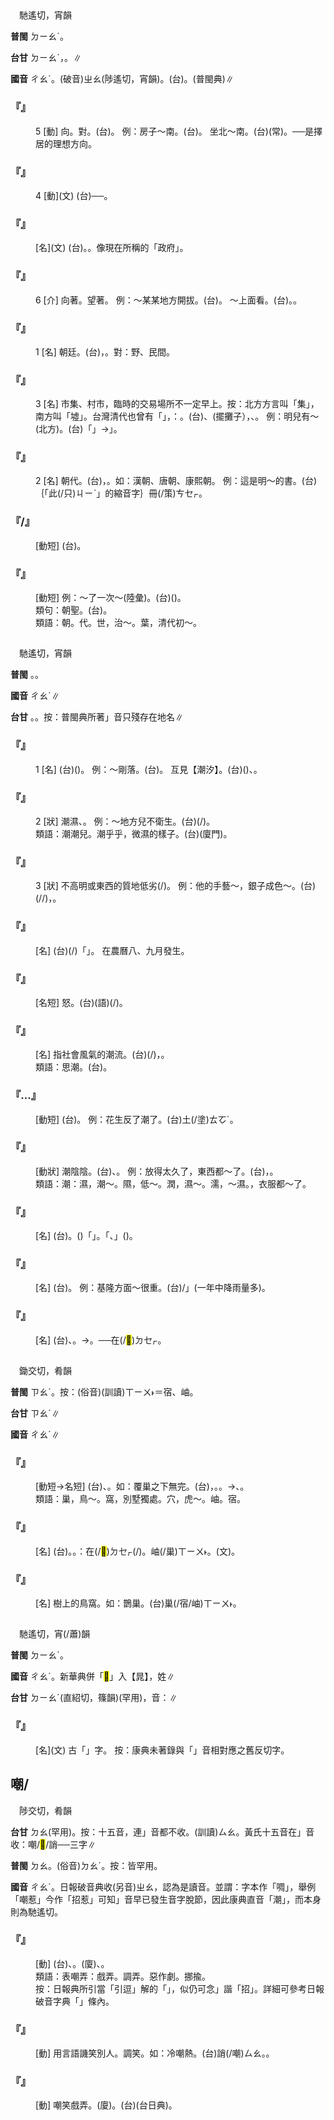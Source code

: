 
=={{ruby|朝|ㄔㄠˊ}}==

　馳遙切，宵韻

'''普閩''' <rt>ㄉㄧㄠˊ</rt>。

'''台甘''' <rt>ㄉㄧㄠˊ</rt>{{ruby|。|ㄉㄧㄠ}}，{{ruby|早|ㄗㄚˋ}}{{ruby|朝|ㄉㄧㄠ}}。{{ruby|朝|ㄉㄧㄠ}}{{ruby|日|ㆢㄧㆵ ͘}}{{ruby|/|ㄌㄧㆵ ͘}}∥

'''國音''' <rt>ㄔㄠˊ</rt>。(破音)<rt>ㄓㄠ</rt>(陟遙切，宵韻)。(台){{ruby|朝|ㄉㄧㄠ}}。(普閩典){{ruby|朝|ㄉㄧㄠ}}∥

    

==='''『{{ruby|朝|ㄔㄠˊ}}』'''===
:5  [動] 向。對。(台){{ruby|向|ㄏㄧㆲ˪}}{{ruby|/|ㆭ˪}}。 例：房子～南。(台){{ruby|厝|ㄘㄨ˪}}{{ruby|丌|ㆤ}}{{ruby|正|ㄐㄧㆩ˪}}{{ruby|面|ㆠㄧㄣ˫}}{{ruby|向|ㆭ˪}}{{ruby|南|ㄌㆰˊ}}{{ruby|方|ㄏㆲ}}{{ruby|/|ㄏㆭ}}。 坐北～南。(台){{ruby|坐|ㄗㆤ˫}}{{ruby|北|ㄅㄚㆶ}}{{ruby|向|ㆭ˪}}{{ruby|南|ㄌㆰˊ}}(常)。──是擇居的理想方向。
    

==='''『{{ruby|朝|ㄔㄠˊ}}』'''===
:4  [動](文) (台){{ruby|古|ㄍㆦˋ}}{{ruby|早|ㄗㄚˋ}}{{ruby|臣|ㄒㄧㄣˊ}}{{ruby|下|ㄏㄚ˫}}{{ruby|覲|ㄍㄧㄣ˫}}{{ruby|見|ㄍㄧㄢ˪}}{{ruby|君|ㄍㄨㄣ}}{{ruby|主|ㄗㄨˋ}}──{{ruby|朝|ㄉㄧㄠ}}{{ruby|覲|ㄍㄧㄣ˪}}。
    

==='''『{{ruby|朝|ㄔㄠˊ}}{{ruby|廷|ㄊㄧㄥˊ}}』'''===
: [名](文) (台){{ruby|朝|ㄉㄧㄠˊ}}{{ruby|廷|ㄉㄧㄥˊ}}。{{ruby|古|ㄍㆦˋ}}{{ruby|早|ㄗㄚˋ}}{{ruby|帝|ㄉㆤˋ}}{{ruby|王|ㆲˊ}}{{ruby|辦|ㄅㄢ˫}}{{ruby|公|ㄍㆲ}}{{ruby|召|ㄉㄧㄠ˪}}{{ruby|見|ㄍㄧㄢ˪}}{{ruby|丌|ㆤ}}{{ruby|所|ㄙㆦˋ}}{{ruby|在|ㄗㄞ˫}}。像現在所稱的「政府」。
    

==='''『{{ruby|朝|ㄔㄠˊ}}』'''===
:6  [介] 向著。望著。 例：～某某地方開拔。(台){{ruby|向|ㄏㄧㆲ˪}}{{ruby|某|ㆠㆦˋ}}{{ruby|所|ㄙㆦˋ}}{{ruby|在|ㄗㄞ˫}}{{ruby|進|ㄐㄧㄣ˪}}{{ruby|行|ㄏㄧㄥˊ}}。 ～上面看。(台){{ruby|向|ㄏㄧㆲ˪}}{{ruby|頂|ㄉㄧㄥˋ}}{{ruby|面|ㆠㄧㄣ˫}}{{ruby|看|ㄎㄨㆩ˪}}。{{ruby|看|ㄎㄨㆩ˪}}{{ruby|向|ㄏㄧㆲ˪}}{{ruby|頂|ㄉㄧㄥˋ}}{{ruby|面|ㆠㄧㄣ˫}}{{ruby|去|ㄎㄧ˪}}。
    

==='''『{{ruby|朝|ㄔㄠˊ}}』'''===
:1  [名] 朝廷。(台){{ruby|朝|ㄉㄧㄠˊ}}{{ruby|廷|ㄉㄧㄥˊ}}，{{ruby|古|ㄍㆦˋ}}{{ruby|早|ㄗㄚˋ}}{{ruby|皇|ㄏㆲˊ}}{{ruby|帝|ㄉㆤ˪}}{{ruby|聽|ㄊㄧㄥ˪}}{{ruby|政|ㄐㄧㄥ˪}}{{ruby|辦|ㄅㄢ˫}}{{ruby|公|ㄍㆲ}}{{ruby|丌|ㆤ}}{{ruby|所|ㄙㆦˋ}}{{ruby|在|ㄗㄞ˫}}。對：野、民間。
    

==='''『{{ruby|朝|ㄔㄠˊ}}』'''===
:3  [名] 市集、村市，臨時的交易場所不一定早上。按：北方方言叫「集」，南方叫「墟」。台灣清代也曾有「{{ruby|墟|ㄏㄧ}}」，{{ruby|如|ㆡㄨ˫}}{{ruby|/|ㄌㄨˊ}}：{{ruby|牛|ㆣㄨˊ}}{{ruby|墟|ㄏㄧ}}。(台){{ruby|近|ㄍㄧㄣ˫}}{{ruby|/|ㄍㄨㄣ˫}}{{ruby|百|ㄅㄚㆷ}}{{ruby|年|ㄋㄧˊ}}{{ruby|來|ㄌㄞˊ}}{{ruby|除|ㄉㄧˊ}}{{ruby|/|ㄉㄨˊ}}{{ruby|去|ㄎㄧ˪}}{{ruby|夜|ㄧㄚ˫}}{{ruby|市|ㄑㄧ˫}}、{{ruby|路|ㄌㆦ˫}}{{ruby|邊|ㄅㆪ}}{{ruby|擔|ㄉㆩ˪}}(擺攤子）{{ruby|以|ㄧˋ}}{{ruby|外|ㆣㄨㄚ˫}}，{{ruby|罕|ㄏㄢˋ}}{{ruby|得|ㄉㄧㆵ}}{{ruby|聽|ㄊㄧㆩ}}{{ruby|見|ㄍㆪ˪}}{{ruby|臨|ㄌㄧㆬˊ}}{{ruby|時|ㄒㄧˊ}}{{ruby|性|ㄒㄧㄥ˪}}{{ruby|或|ㄧㄚㆷ ͘}}{{ruby|是|ㄒㄧ˫}}{{ruby|一|ㄐㄧㆵ ͘}}、{{ruby|兩|ㄋㆭ˫}}{{ruby|日|ㆢㄧㆵ ͘}}{{ruby|/|ㄌㄧㆵ ͘}}{{ruby|丌|ㆤ}}{{ruby|市|ㄑㄧ˫}}{{ruby|集|ㄐㄧㆴ ͘}}。 例：明兒有～(北方)。(台){{ruby|明|ㆠㄧㄥˊ}}{{ruby|仔|ㄚ}}「{{ruby|早|ㄗㄚˋ}}{{ruby|起|ㄎㄧˋ}}」→{{ruby|「|ㄗㄞ˪}}」{{ruby|有|ㄨ˫}}{{ruby|企|ㄎㄧㄚ˫}}{{ruby|市|ㄑㄧ˫}}。
    

==='''『{{ruby|朝|ㄔㄠˊ}}』'''===
:2  [名] 朝代。(台){{ruby|朝|ㄉㄧㄠˊ}}{{ruby|代|ㄉㄞ˫}}{{ruby|/|ㄉㆤ˫}}，{{ruby|一|ㄐㄧㆵ ͘}}{{ruby|個|ㆤˊ}}{{ruby|君|ㄍㄨㄣ}}{{ruby|主|ㄗㄨˋ}}{{ruby|在|ㄗㄞ˫}}{{ruby|位|ㄨㄧ˫}}{{ruby|統|ㄊㆲˋ}}{{ruby|治|ㄉㄧ˫}}{{ruby|丌|ㆤ}}{{ruby|時|ㄒㄧˊ}}{{ruby|期|ㄍㄧˊ}}。如：漢朝、唐朝、康熙朝。 例：這是明～的書。(台){{ruby|<mark>&#xffacb;</mark>|ㄗㆤ}}｛「此(/只)<rt>ㄐㄧˋ</rt>{{ruby|個|ㆤˊ}}」的縮音字｝{{ruby|是|ㄒㄧ˫}}{{ruby|明|ㆠㄧㄥˊ}}{{ruby|朝|ㄉㄧㄠˊ}}{{ruby|時|ㄒㄧˊ}}{{ruby|代|ㄉㄞ˫}}{{ruby|刻|ㄎㄧㆤㆶ}}{{ruby|丌|ㆤ}}冊(/策)<rt>ㄘㆤㆷ</rt>。
    

==='''『{{ruby|朝|ㄔㄠˊ}}{{ruby|見|ㄐㄧㄢˋ}}/{{ruby|朝|ㄔㄠˊ}}{{ruby|覲|ㄐㄧㄣˋ}}』'''===
: [動短] (台){{ruby|古|ㄍㆦˋ}}{{ruby|早|ㄗㄚˋ}}{{ruby|臣|ㄒㄧㄣˊ}}{{ruby|下|ㄏㄚ˫}}{{ruby|入|ㆢㄧㆴ ͘}}{{ruby|/|ㄌㄧㆴ}}{{ruby|朝|ㄉㄧㄠˊ}}{{ruby|見|ㄍㆪ˪}}{{ruby|皇|ㄏㆲˊ}}{{ruby|帝|ㄉㆤ˪}}。
    

==='''『{{ruby|朝|ㄔㄠˊ}}{{ruby|山|ㄕㄢ}}』'''===
: [動短] 例：～了一次～(陸彙)。(台){{ruby|去|ㄎㄧˋ}}{{ruby|山|ㄙㄨㆩ}}{{ruby|頂|ㄉㄧㄥˋ}}({{ruby|丌|ㆤ}}{{ruby|寺|ㄒㄧ˫}}{{ruby|廟|ㆠㄧㄜ˫}}){{ruby|燒|ㄒㄧㄜ}}{{ruby|香|ㄏㄧㆧ}}{{ruby|/|ㄏㄧㆫ}}。
:類句：朝聖。(台){{ruby|進|ㄐㄧㄣ˪}}{{ruby|香|ㄏㄧㆧ}}{{ruby|/|ㄏㄧㆫ}}。
:
:類語：朝。代。世，治～。葉，清代初～。
:
:
    

=={{ruby|潮|ㄔㄠˊ}}==

　馳遙切，宵韻

'''普閩''' {{ruby|(文)|ㄉㄧㄠˊ}}。{{ruby|(白)|ㄉㄠˊ}}{{ruby|、|ㄉㄧㄜˊ}}。

'''國音''' <rt>ㄔㄠˊ</rt>∥

'''台甘''' {{ruby|(文)|ㄉㄧㄠˊ}}。{{ruby|(語)|ㄉㄧㄜˊ}}。按：普閩典所著{{ruby|「|ㄉㄠˊ}}」音只殘存在地名∥

    

==='''『{{ruby|潮|ㄔㄠˊ}}』'''===
:1  [名] (台)({{ruby|漲|ㄉㄧㆲ˪}}{{ruby|高|ㄍㄨㄢˊ}}{{ruby|丌|ㆤ}}){{ruby|海|ㄏㄞˋ}}{{ruby|水|ㄗㄨㄧˋ}}。 例：～剛落。(台){{ruby|早|ㄗㄚˋ}}{{ruby|淀|ㄉㆪ˫}}{{ruby|丌|ㆤ}}{{ruby|海|ㄏㄞˋ}}{{ruby|水|ㄗㄨㄧˋ}}{{ruby|拄|ㄗㄨˋ}}{{ruby|即|ㄐㄧㄚㆷ}}{{ruby|退|ㄊㄨㆤ˪}}{{ruby|/|ㄊㆤ˪}}{{ruby|去|ㄎㄧ˪}}。 互見【潮汐】。(台){{ruby|水|ㄗㄨㄧˋ}}{{ruby|淀|ㄉㆪ˫}}({{ruby|轉|ㄉㆭˋ}}{{ruby|流|ㄌㄧㄨˊ}})、{{ruby|洘|ㄎㄜˋ}}{{ruby|流|ㄌㄠˊ}}。
    

==='''『{{ruby|潮|ㄔㄠˊ}}』'''===
:2  [狀] 潮濕、{{ruby|隰|ㄒㄧˊ}}。 例：～地方兒不衛生。(台){{ruby|有|ㄨ˫}}{{ruby|濕|ㄒㄧㆴ}}{{ruby|氣|ㄎㄧ˪}}(/{{ruby|隰|ㄒㄧㆴ}}){{ruby|丌|ㆤ}}{{ruby|所|ㄙㆦˋ}}{{ruby|在|ㄗㄞ˫}}{{ruby|衛|ㄨㆤ˫}}{{ruby|生|ㄒㄧㄥ}}{{ruby|較|ㄎㄚㆷ}}{{ruby|<mark>&#xffb4e;</mark>|ㆠㄞˋ}}。
:類語：潮潮兒{{ruby|地|ㄉㄜ}}。潮乎乎，微濕的樣子。(台){{ruby|溡|ㄑㄧˊ}}{{ruby|溡|ㄑㄧˊ}}(廈門)。
:
    

==='''『{{ruby|潮|ㄔㄠˊ}}』'''===
:3  [狀] {{ruby|技|ㄐㄧˋ}}{{ruby|術|ㄕㄨˋ}}不高明或東西的質地低劣(/{{ruby|差|ㄔㄚˋ}})。 例：他的手藝～，銀子成色～。(台){{ruby|伊|ㄧ}}{{ruby|手|ㄑㄧㄨˋ}}{{ruby|藝|ㆣㆤ˫}}{{ruby|<mark>&#xffb4e;</mark>|ㆠㄞˋ}}(/{{ruby|<mark>&#xffbd2;</mark>|ㄠ˪}}/{{ruby|鹵|ㄌㆦˋ}})，{{ruby|銀|ㆣㄧㄣˊ}}{{ruby|丌|ㆤ}}{{ruby|色|ㄒㄧㆤㆶ}}{{ruby|水|ㄗㄨㄧˋ}}{{ruby|亦|ㄧㄚㆷ ͘}}{{ruby|<mark>&#xffb4e;</mark>|ㆠㄞˋ}}。
    

==='''『{{ruby|漲|ㄓㄤˋ}}{{ruby|潮|ㄔㄠˊ}}』'''===
: [名] (台){{ruby|一|ㄐㄧㆵ ͘}}{{ruby|日|ㆢㄧㆵ ͘}}{{ruby|/|ㄌㄧㆵ ͘}}{{ruby|一|ㄐㄧㆵ ͘}}{{ruby|擺|ㄅㄞˋ}}{{ruby|丌|ㆤ}}{{ruby|早|ㄗㄚˋ}}{{ruby|淀|ㄉㆪ˫}}(/{{ruby|滿|ㆠㄨㄢˋ}}{{ruby|潮|ㄉㄧㄠˊ}}){{ruby|以|ㄧˋ}}{{ruby|外|ㆣㄨㄚ˫}}{{ruby|一|ㄐㄧㆵ ͘}}{{ruby|年|ㄋㄧˊ}}{{ruby|中|ㄉㄧㆲ}}{{ruby|有|ㄨ˫}}{{ruby|一|ㄐㄧㆵ ͘}}{{ruby|次|ㄘㄨ˪}}{{ruby|較|ㄎㄚㆷ}}{{ruby|大|ㄉㄨㄚ˫}}{{ruby|丌|ㆤ}}{{ruby|海|ㄏㄞˋ}}{{ruby|漲|ㄉㄧㆲ˪}}{{ruby|叫|ㄍㄧㄜ˪}}{{ruby|作|ㄗㄜ˪}}「{{ruby|潮|ㄔㄠˊ}}{{ruby|汛|ㄒㄩㄣˋ}}」。 在農曆八、九月發生。
    

==='''『{{ruby|怒|ㄋㄨˋ}}{{ruby|潮|ㄔㄠˊ}}』'''===
: [名短] 怒{{ruby|濤|ㄊㄠˊ}}。(台){{ruby|聲|ㄒㄧㄥ}}{{ruby|(文)|ㄒㄧㆩ}}(語){{ruby|勢|ㄙㆤ˪}}{{ruby|真|ㄐㄧㄣ}}{{ruby|大|ㄉㄨㄚ˫}}(/{{ruby|浩|ㄏㄜ˫}}{{ruby|大|ㄉㄨㄚ˫}}){{ruby|丌|ㆤ}}{{ruby|海|ㄏㄞˋ}}{{ruby|湧|ㄧㄥˋ}}。
    

==='''『{{ruby|風|ㄈㄥ}}{{ruby|潮|ㄔㄠˊ}}』'''===
: [名] 指社會風氣的潮流。(台){{ruby|社|ㄒㄧㄚ˫}}{{ruby|會|ㄏㄨㆤ˫}}{{ruby|風|ㄏㆲ}}{{ruby|氣|ㄎㄧ˪}}{{ruby|像|ㄑㄧㆧ˫}}{{ruby|/|ㄑㄧㆫ˫}}{{ruby|海|ㄏㄞˋ}}{{ruby|水|ㄗㄨㄧˋ}}{{ruby|高|ㄍㄨㄢˊ}}{{ruby|高|ㄍㄨㄢˊ}}{{ruby|低|ㄍㆤ˫}}{{ruby|低|ㄍㆤ˫}}(/{{ruby|一|ㄐㄧㆵ ͘}}{{ruby|高|ㄍㄨㄢˊ}}{{ruby|一|ㄐㄧㆵ ͘}}{{ruby|低|ㄍㆤ˫}}){{ruby|溢|ㄧㆤㆶ}}{{ruby|過|ㄍㆤ˪}}{{ruby|/|ㄍㄨㆤ˪}}{{ruby|來|ㄌㄞˊ}}{{ruby|溢|ㄧㆤㆶ}}{{ruby|過|ㄍㆤ˪}}{{ruby|/|ㄍㄨㆤ˪}}{{ruby|去|ㄎㄧ˪}}，{{ruby|所|ㄙㆦˋ}}{{ruby|以|ㄧˋ}}{{ruby|叫|ㄍㄧㄜ˪}}{{ruby|做|ㄗㄨㆤ˪}}{{ruby|/|ㄗㄜ˪}}{{ruby|風|ㄏㆲ}}{{ruby|潮|ㄉㄧㄠˊ}}{{ruby|/|ㄉㄧㄜˊ}}。
:類語：思潮。(台){{ruby|思|ㄙㄨ}}{{ruby|想|ㄒㄧㆲˋ}}{{ruby|丌|ㆤ}}{{ruby|潮|ㄉㄧㄠˊ}}{{ruby|流|ㄌㄧㄨˊ}}。
:
    

==='''『{{ruby|反|ㄈㄢˇ}}…{{ruby|潮|ㄔㄠˊ}}』'''===
: [動短] (台){{ruby|反|ㄏㄨㄢˋ}}{{ruby|潤|ㄌㄨㄣ˫}}。 例：花生反了潮了。(台)土(/塗)<rt>ㄊㆦˊ</rt>{{ruby|豆|ㄉㄠ˫}}{{ruby|潤|ㄌㄨㄣ˫}}{{ruby|去|ㄎㄧ˪}}。
    

==='''『{{ruby|潮|ㄔㄠˊ}}{{ruby|濕|ㄕ}}』'''===
: [動狀] 潮陰陰{{ruby|地|ㄉㄜ}}。(台){{ruby|澹|ㄉㆰˊ}}{{ruby|濕|ㄒㄧㆴ}}、{{ruby|濕|ㄒㄧㆴ}}{{ruby|濕|ㄒㄧㆴ}}。 例：放得太久了，東西都～了。(台){{ruby|物|ㄇㆭㆷ ͘}}{{ruby|/|ㄇㄧㆷ ͘}}{{ruby|件|ㄍㄧㆩ˫}}{{ruby|放|ㄅㄤ˪}}{{ruby|下|ㄏㆤ˫}}{{ruby|咧|ㄌㆤ˪}}{{ruby|傷|ㄒㄧㆫ}}{{ruby|/|ㄒㄧㆧ}}{{ruby|久|ㄍㄨˋ}}，{{ruby|攏|ㄌㆲˋ}}{{ruby|濕|ㄒㄧㆴ}}{{ruby|濕|ㄒㄧㆴ}}{{ruby|去|ㄎㄧ˪}}。
:類語：潮：濕，潮～。隰，低～。潤，濕～。濡，～濕。{{ruby|<mark>&#xf9754;</mark>|ㄊㄚ}}，衣服都～了。
:
    

==='''『{{ruby|潮|ㄔㄠˊ}}{{ruby|汐|ㄒㄧˋ}}』'''===
: [名] (台){{ruby|因|ㄧㄣ}}{{ruby|為|ㄨㄧ˫}}{{ruby|日|ㆢㄧㆵ ͘}}{{ruby|/|ㄌㄧㆵ ͘}}{{ruby|月|ㆣㄨㄚㆵ ͘}}{{ruby|丌|ㆤ}}{{ruby|引|ㄧㄣˋ}}{{ruby|力|ㄌㄧㆤㆶ ͘}}{{ruby|作|ㄗㆦㆶ}}{{ruby|用|ㄧㄥ˫}}{{ruby|/|ㄧㆲ˫}}{{ruby|海|ㄏㄞˋ}}{{ruby|水|ㄗㄨㄧˋ}}{{ruby|會|ㄨㆤ˫}}{{ruby|/|ㆤ˫}}{{ruby|形|ㄏㄧㄥˊ}}{{ruby|成|ㄒㄧㄥˊ}}{{ruby|漲|ㄉㄧㆧ˪}}{{ruby|/|ㄉㄧㆫ˪}}{{ruby|潮|ㄉㄧㄠˊ}}{{ruby|/|ㄉㄧㄜˊ}}。({{ruby|早|ㄗㄚˋ}}{{ruby|流|ㄌㄠˊ}}){{ruby|及|ㄍㄚㆴ}}{{ruby|下|ㆤ˫}}{{ruby|晡|ㄅㆦ}}{{ruby|流|ㄌㄠˊ}}{{ruby|即|ㄐㄧㄚㆷ}}「{{ruby|退|ㄊㄨㆤ˪}}{{ruby|/|ㄊㆤ˪}}{{ruby|潮|ㄉㄧㄠˊ}}」。{{ruby|亦|ㄧㄚㆷ ͘}}{{ruby|叫|ㄍㄧㄜ˪}}{{ruby|作|ㄗㄜ˪}}「{{ruby|早|ㄗㄚˋ}}{{ruby|淀|ㄉㆪ˫}}、{{ruby|洘|ㄎㄜˋ}}{{ruby|流|ㄌㄠˊ}}」({{ruby|暗|ㆰ˪}}{{ruby|淀|ㄉㆪ˫}})。
    

==='''『{{ruby|潮|ㄔㄠˊ}}{{ruby|氣|ㄑㄧˋ}}』'''===
: [名] (台){{ruby|空|ㄎㆲ}}{{ruby|氣|ㄎㄧ˪}}{{ruby|中|ㄉㄧㆲ}}{{ruby|所|ㄙㆦˋ}}{{ruby|含|ㄏㆰˊ}}{{ruby|丌|ㆤ}}{{ruby|水|ㄗㄨㄧˋ}}{{ruby|分|ㄏㄨㄣ˫}}。 例：基隆方面～很重。(台){{ruby|基|ㄍㆤ}}{{ruby|隆|ㄌㄤˊ}}/{{ruby|「|ㄍㄧ}}{{ruby|/|ㄌㄧㆲˊ}}」{{ruby|方|ㄏㆲ}}{{ruby|面|ㆠㄧㄣ˫}}(一年中降雨量多){{ruby|濕|ㄒㄧㆴ}}{{ruby|氣|ㄎㄧ˪}}{{ruby|真|ㄐㄧㄣ}}{{ruby|重|ㄉㄤ˫}}。
    

==='''『{{ruby|潮|ㄔㄠˊ}}{{ruby|流|ㄌㄧㄡˊ}}』'''===
: [名] (台){{ruby|海|ㄏㄞˋ}}{{ruby|水|ㄗㄨㄧˋ}}{{ruby|隨|ㄙㄨㄧˊ}}{{ruby|著|ㄉㄧㄜㆷ ͘}}{{ruby|日|ㄌㄧㆵ ͘}}{{ruby|/|ㆢㄧㆵ ͘}}{{ruby|月|ㆣㄨㄚㆵ ͘}}{{ruby|引|ㄧㄣˋ}}{{ruby|力|ㄌㄚㆵ ͘}}{{ruby|漲|ㄉㄧㆲ˪}}{{ruby|高|ㄍㄨㄢˊ}}、{{ruby|消|ㄒㄧㄠ}}{{ruby|退|ㄊㆤ˪}}{{ruby|/|ㄊㄨㆤ˪}}。→{{ruby|轉|ㄗㄨㄢˋ}}{{ruby|指|ㄍㄧˋ}}{{ruby|/|ㄐㄧˋ}}{{ruby|社|ㄒㄧㄚ˫}}{{ruby|會|ㄏㄨㆤ˫}}{{ruby|風|ㄏㆲ}}{{ruby|氣|ㄎㄧ˪}}{{ruby|丌|ㆤ}}{{ruby|傾|ㄎㄧㄥ}}{{ruby|向|ㄏㄧㆲ˪}}。──{{ruby|因|ㄧㄣ}}{{ruby|為|ㄨㄧ˫}}{{ruby|社|ㄒㄧㄚ˫}}{{ruby|會|ㄏㄨㆤ˫}}{{ruby|風|ㄏㆲ}}{{ruby|氣|ㄎㄧ˪}}{{ruby|亦|ㄧㄚㆷ ͘}}{{ruby|像|ㄑㄧㆧ˫}}{{ruby|/|ㄑㄧㆫ˫}}{{ruby|海|ㄏㄞˋ}}{{ruby|水|ㄗㄨㄧˋ}}在(/<mark>&#xf9549;</mark>)<rt>ㄉㆤㆷ</rt>{{ruby|起|·ㄎㄧˋ}}{{ruby|起|·ㄎㄧˋ}}{{ruby|落|ㄌㄜㆷ ͘}}{{ruby|落|ㄌㄜㆷ ͘}}{{ruby|溢|ㄧㆤㆶ}}{{ruby|來|ㄌㄞˊ}}{{ruby|溢|ㄧㆤㆶ}}{{ruby|去|ㄎㄧ˪}}。
    

=={{ruby|巢|ㄔㄠˊ}}==

　鋤交切，肴韻

'''普閩''' <rt>ㄗㄠˊ</rt>。按：(俗音)(訓讀)<rt>ㄒㄧㄨ˫</rt>＝宿、岫。

'''台甘''' <rt>ㄗㄠˊ</rt>∥

'''國音''' <rt>ㄔㄠˊ</rt>∥

    

==='''『{{ruby|覆|ㄈㄨˋ}}{{ruby|巢|ㄔㄠˊ}}』'''===
: [動短→名短] (台){{ruby|巢|ㄒㄧㄨ˫}}{{ruby|反|ㄅㄧㄥˋ}}{{ruby|倒|ㄉㄜˋ}}、{{ruby|欹|ㄎㄧ}}{{ruby|倒|ㄉㄜˋ}}{{ruby|去|ㄎㄧ˪}}。如：覆巢之下無完{{ruby|卵|ㄌㄨㄢˇ}}。(台){{ruby|鳥|ㄐㄧㄠˋ}}{{ruby|巢|ㄒㄧㄨ˫}}{{ruby|反|ㄅㄧㄥˋ}}{{ruby|過|ㄍㆤ˪}}{{ruby|/|ㄍㄨㆤ˪}}{{ruby|去|ㄎㄧ˪}}，{{ruby|卵|ㄋㆭ˫}}{{ruby|無|ㆠㄜˊ}}{{ruby|一|ㄐㄧㆵ ͘}}{{ruby|粒|ㄌㄧㄚㆴ ͘}}{{ruby|會|ㄨㆤ˫}}{{ruby|/|ㆤ˫}}{{ruby|好|ㄏㄜˋ}}{{ruby|好|ㄏㄜˋ}}。{{ruby|遇|ㆠㄨ˫}}{{ruby|/|ㆣㄨ˫}}{{ruby|大|ㄉㄨㄚ˫}}{{ruby|厄|ㆤㆷ}}{{ruby|無|ㆠㄜˊ}}{{ruby|一|ㄐㄧㆵ ͘}}{{ruby|個|ㆤˊ}}{{ruby|會|ㄨㆤ˫}}{{ruby|/|ㆤ˫}}{{ruby|安|ㄢ}}{{ruby|全|ㄗㄨㄢˊ}}。→{{ruby|整|ㄐㄧㄥˋ}}{{ruby|體|ㄊㆤˋ}}{{ruby|/|ㄊㄨㆤˋ}}{{ruby|覆|ㄏㆦㆶ}}{{ruby|滅|ㆠㄧㄚㆵ ͘}}、{{ruby|個|ㄍㄜ˪}}{{ruby|體|ㄊㆤˋ}}{{ruby|/|ㄊㄨㆤˋ}}{{ruby|<mark>&#xffa45;</mark>|ㆠㆤ˫}}{{ruby|/|ㆠㄨㆤ˫}}{{ruby|得|ㄉㄧㆵ}}{{ruby|僥|ㄏㄧㄠ}}{{ruby|倖|ㄏㄧㄥ˫}}。
:類語：巢，鳥～。窩，別墅獨處。穴，虎～。岫。宿。
:
    

==='''『{{ruby|巢|ㄔㄠˊ}}{{ruby|穴|ㄒㄩㄝˋ}}』'''===
: [名] (台){{ruby|巢|ㄗㄠˊ}}{{ruby|穴|ㄏㄧㄚㆵ ͘}}。{{ruby|鳥|ㄐㄧㄠˋ}}{{ruby|獸|ㄒㄧㄨ˪}}{{ruby|丌|ㆤ}}{{ruby|巢|ㄒㄧㄨ˫}}。{{ruby|比|ㄅㄧˋ}}{{ruby|喻|ㆡㄨ˫}}{{ruby|/|ㄌㄨ˫}}：{{ruby|土|ㄊㆦˋ}}{{ruby|匪|ㄏㄨㄧˋ}}在(/<mark>&#xf9549;</mark>)<rt>ㄉㆤㆷ</rt>{{ruby|匿|ㆠㄧㆷ}}(/{{ruby|隱|ㄨㄣˋ}}{{ruby|藏|ㄗㆲˊ}}){{ruby|丌|ㆤ}}{{ruby|所|ㄙㆦˋ}}{{ruby|在|ㄗㄞ˫}}。{{ruby|土|ㄊㆦˋ}}{{ruby|匪|ㄏㄨㄧˋ}}岫(/巢)<rt>ㄒㄧㄨ˫</rt>。(文){{ruby|匪|ㄏㄨㄧˋ}}{{ruby|巢|ㄗㄠˊ}}。
    

==='''『{{ruby|巢|ㄔㄠˊ}}』'''===
: [名] 樹上的鳥窩。如：鵲巢。(台){{ruby|喜|ㄏㄧˋ}}{{ruby|鵲|ㄑㄧㆦㆶ}}{{ruby|丌|ㆤ}}巢(/宿/岫)<rt>ㄒㄧㄨ˫</rt>。
    

=={{ruby|晁|ㄔㄠˊ}}==

　馳遙切，宵(/蕭)韻

'''普閩''' <rt>ㄉㄧㄠˊ</rt>。

'''國音''' <rt>ㄔㄠˊ</rt>。新華典併「<mark>&#xfa06f;</mark>」入【晁】，姓∥

'''台甘''' <rt>ㄉㄧㄠˊ</rt>{{ruby|。|ㄉㄧㄠ˫}}(直紹切，篠韻)(罕用)，音：{{ruby|肇|ㄉㄧㄠ˫}}∥

    

==='''『{{ruby|晁|ㄔㄠˊ}}』'''===
: [名](文) 古「{{ruby|朝|ㄔㄠˊ}}」字。 按：康典未著錄與「{{ruby|朝|ㄓㄠ}}」音相對應之舊反切字。
    

==嘲/{{ruby|<mark>&#xf9860;</mark>|ㄔㄠˊ}}==

　陟交切，肴韻

'''台甘''' <rt>ㄉㄠ</rt>(罕用)。按：十五音，連{{ruby|「|ㄉㄧㄠˊ}}」音都不收。(訓讀)<rt>ㄙㄠ</rt>。黃氏十五音在{{ruby|「|ㄙㄠ}}」音收：嘲/<mark>&#xf9860;</mark>/誚──三字∥

'''普閩''' <rt>ㄉㄠ</rt>。(俗音)<rt>ㄉㄠˊ</rt>{{ruby|。|ㄉㄧㄠˊ}}。按：皆罕用。

'''國音''' <rt>ㄔㄠˊ</rt>。日報破音典收(另音)<rt>ㄓㄠ</rt>，認為是讀音。並謂：字本作「啁」，舉例「嘲惹」今作「招惹」可知{{ruby|「|ㄓㄠ}}」音早已發生音字脫節，因此康典直音「潮」，而本身則為馳遙切。

    

==='''『{{ruby|嘲|ㄔㄠˊ}}{{ruby|笑|ㄒㄧㄠˋ}}』'''===
: [動] (台){{ruby|<mark>&#xffb65;</mark>|ㄍㄨㄣˋ}}{{ruby|笑|ㄑㄧㄜ˪}}、{{ruby|誚|ㄙㄠ}}。(廈){{ruby|訕|ㄙㄨㄢ}}{{ruby|笑|ㄑㄧㄜ˪}}、{{ruby|謔|ㆣㄧㄜㆷ}}{{ruby|燒|ㄒㄧㄜ}}。
:類語：表嘲弄：戲弄。調弄。惡作劇。挪揄。
:按：日報典所引當「引逗」解的「{{ruby|嘲|ㄔㄠˊ}}」，似仍可念{{ruby|「|ㄓㄠ}}」諧「招」。詳細可參考日報破音字典「{{ruby|嘲|ㄓㄠ}}」條內。
:
    

==='''『{{ruby|嘲|ㄔㄠˊ}}』'''===
: [動] 用言語譏笑別人。調笑。如：冷嘲熱{{ruby|諷|ㄈㄥˇ}}。(台)誚(/嘲)<rt>ㄙㄠ</rt>。{{ruby|敲|ㄎㄠ}}{{ruby|削|ㄒㄧㄚㆵ}}。
    

==='''『{{ruby|嘲|ㄔㄠˊ}}{{ruby|弄|ㄋㄨㄥˋ}}』'''===
: [動] 嘲笑戲弄。(廈){{ruby|創|ㄘㆲ˪}}{{ruby|治|ㄉㄧ˫}}。(台){{ruby|謔|ㆣㄧㄜㆷ}}{{ruby|誚|ㄒㄧㄜㆷ}}(台日典)。
    
